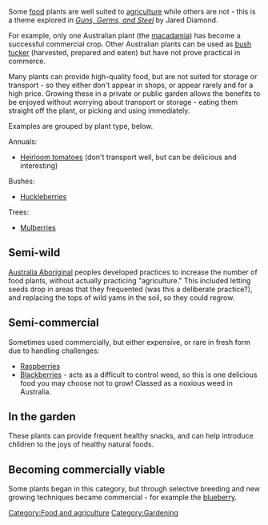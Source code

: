 Some [[food]] plants are well suited to [[agriculture]] while others are not - this is a theme explored in ''[[Guns, Germs, and Steel]]''{{w|Guns, Germs, and Steel}} by Jared Diamond. 

For example, only one Australian plant (the [[macadamia]]) has become a successful commercial crop. Other Australian plants can be used as [[bush tucker]] (harvested, prepared and eaten) but have not prove practical in commerce.

Many plants can provide high-quality food, but are not suited for storage or transport - so they either don't appear in shops, or appear rarely and for a high price. Growing these in a private or public garden allows the benefits to be enjoyed without worrying about transport or storage - eating them straight off the plant, or picking and using immediately.

Examples are grouped by plant type, below.

Annuals:
* [[Heirloom tomatoes]] (don't transport well, but can be delicious and interesting)

Bushes:
* [[Huckleberries]]

Trees:
* [[Mulberries]]

== Semi-wild ==

[[Australia Aboriginal]] peoples developed practices to increase the number of food plants, without actually practicing "agriculture." This included letting seeds drop in areas that they frequented (was this a deliberate practice?{{fact}}), and replacing the tops of wild yams in the soil, so they could regrow.

== Semi-commercial ==

Sometimes used commercially, but either expensive, or rare in fresh form due to handling challenges: 
* [[Raspberries]]
* [[Blackberries]] - acts as a difficult to control weed, so this is one delicious food you may choose not to grow! Classed as a noxious weed in Australia.{{fact}}

== In the garden ==

These plants can provide frequent healthy snacks, and can help introduce children to the joys of healthy natural foods.
 
== Becoming commercially viable ==

Some plants began in this category, but through selective breeding and new growing techniques{{expand}} became commercial - for example the [[blueberry]].{{fact}}

[[Category:Food and agriculture]]
[[Category:Gardening]]